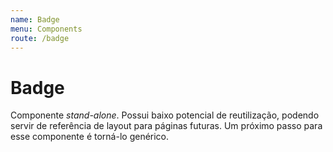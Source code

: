 ```yaml
---
name: Badge
menu: Components
route: /badge
---
```



# Badge
Componente *stand-alone*. Possui baixo potencial de reutilização, podendo servir de referência de layout para páginas futuras. Um próximo passo para esse componente é torná-lo genérico.

<Playground>
    <div>
		<Badge type='alert' message='Hello' />
	</div>
</Playground>

<Props of={Badge} />